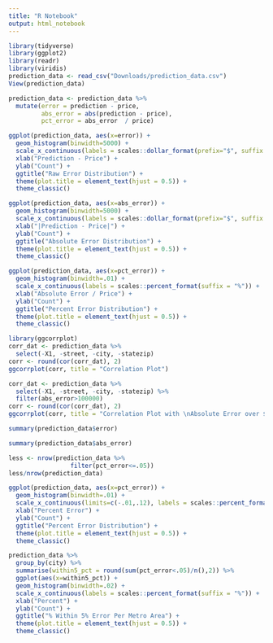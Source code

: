 ```yaml
---
title: "R Notebook"
output: html_notebook
---
```



```r
library(tidyverse)
library(ggplot2)
library(readr)
library(viridis)
prediction_data <- read_csv("Downloads/prediction_data.csv")
View(prediction_data)
```

```r
prediction_data <- prediction_data %>% 
  mutate(error = prediction - price,
         abs_error = abs(prediction - price),
         pct_error = abs_error  / price)
```

```r
ggplot(prediction_data, aes(x=error)) + 
  geom_histogram(binwidth=5000) +
  scale_x_continuous(labels = scales::dollar_format(prefix="$", suffix = "K")) + 
  xlab("Prediction - Price") +
  ylab("Count") +
  ggtitle("Raw Error Distribution") +
  theme(plot.title = element_text(hjust = 0.5)) +
  theme_classic()
```

```r
ggplot(prediction_data, aes(x=abs_error)) + 
  geom_histogram(binwidth=5000) +
  scale_x_continuous(labels = scales::dollar_format(prefix="$", suffix = "K")) + 
  xlab("|Prediction - Price|") +
  ylab("Count") +
  ggtitle("Absolute Error Distribution") +
  theme(plot.title = element_text(hjust = 0.5)) +
  theme_classic()
```

```r
ggplot(prediction_data, aes(x=pct_error)) + 
  geom_histogram(binwidth=.01) +
  scale_x_continuous(labels = scales::percent_format(suffix = "%")) + 
  xlab("Absolute Error / Price") +
  ylab("Count") +
  ggtitle("Percent Error Distribution") +
  theme(plot.title = element_text(hjust = 0.5)) +
  theme_classic()
```

```r
library(ggcorrplot)
corr_dat <- prediction_data %>% 
  select(-X1, -street, -city, -statezip)
corr <- round(cor(corr_dat), 2)
ggcorrplot(corr, title = "Correlation Plot")
```
```r
corr_dat <- prediction_data %>% 
  select(-X1, -street, -city, -statezip) %>% 
  filter(abs_error>100000)
corr <- round(cor(corr_dat), 2)
ggcorrplot(corr, title = "Correlation Plot with \nAbsolute Error over $100K")
```


```r
summary(prediction_data$error)
```
```r
summary(prediction_data$abs_error)
```

```r
less <- nrow(prediction_data %>% 
                 filter(pct_error<=.05))
less/nrow(prediction_data)
```

```r
ggplot(prediction_data, aes(x=pct_error)) + 
  geom_histogram(binwidth=.01) +
  scale_x_continuous(limits=c(-.01,.12), labels = scales::percent_format(suffix = "%")) + 
  xlab("Percent Error") +
  ylab("Count") +
  ggtitle("Percent Error Distribution") +
  theme(plot.title = element_text(hjust = 0.5)) +
  theme_classic()
```

```r
prediction_data %>% 
  group_by(city) %>% 
  summarise(within5_pct = round(sum(pct_error<.05)/n(),2)) %>% 
  ggplot(aes(x=within5_pct)) +
  geom_histogram(binwidth=.02) +
  scale_x_continuous(labels = scales::percent_format(suffix = "%")) + 
  xlab("Percent") +
  ylab("Count") +
  ggtitle("% Within 5% Error Per Metro Area") +
  theme(plot.title = element_text(hjust = 0.5)) +
  theme_classic()
```

